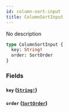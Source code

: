 ```yaml
---
id: column-sort-input
title: ColumnSortInput
---
```


No description

```graphql
type ColumnSortInput {
  key: String!
  order: SortOrder
}
```

### Fields

#### `key` ([`String!`](/graphql/scalars/string))

#### `order` ([`SortOrder`](/graphql/enums/sort-order))
